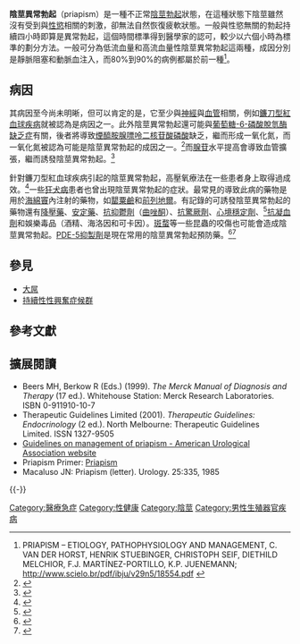 {{medical}}
{{Infobox disease
 | Name            = 陰莖異常勃起
| Image           = Pompeya erótica6.jpg
 | image_size= 200px
 | Caption         = [[龐貝|龐貝]]古城的[[普里阿普斯|普里阿普斯]]壁畫
 | pronounce       = {{IPAc-en|ˈ|p|r|aɪ|ə|p|ɪ|z|əm}}<ref>''[[牛津英語詞典|OED]]'' 2nd edition, 1989 as {{IPA|/ˈpraɪəpɪz(ə)m/}}.</ref><ref>{{cite web|title=Definition of PRIAPISM|url=http://www.merriam-webster.com/dictionary/priapism|website=www.merriam-webster.com|accessdate=7 March 2017|language=en|archive-date=2017-06-06|archive-url=https://web.archive.org/web/20170606061141/https://www.merriam-webster.com/dictionary/priapism|dead-url=no}}</ref>
 | Field           = [[泌尿外科|泌尿外科]]、[[急診醫學|急診醫學]]
 | DiseasesDB      = 25148
 | ICD10           = {{ICD10|N|48|3|n|40}}
 | ICD9            = {{ICD9|607.3}}
 | ICDO            =
 | OMIM            =
 | MedlinePlus     =
 | eMedicineSubj   = med
 | eMedicineTopic  = 1908
 | MeshID          = D011317
}}
'''陰莖異常勃起'''（priapism）是一種不正常[[陰莖|陰莖]][[勃起|勃起]]狀態，在這種狀態下陰莖雖然沒有受到與[[性慾|性慾]]相關的刺激，卻無法自然恢復疲軟狀態。一般與性慾無關的勃起持續四小時即算是異常勃起，這個時間標準得到醫學家的認可，較少以六個小時為標準的劃分方法。一般可分為低流血量和高流血量性陰莖異常勃起這兩種，成因分別是靜脈阻塞和動脈血注入，而80%到90%的病例都屬於前一種<ref name="scielo.br">PRIAPISM – ETIOLOGY, PATHOPHYSIOLOGY AND MANAGEMENT, C. VAN DER HORST, HENRIK STUEBINGER, CHRISTOPH SEIF, DIETHILD MELCHIOR, F.J. MARTÍNEZ-PORTILLO, K.P. JUENEMANN; http://www.scielo.br/pdf/ibju/v29n5/18554.pdf {{Wayback|url=http://www.scielo.br/pdf/ibju/v29n5/18554.pdf |date=20130429234259 }}</ref>。

==病因==
其病因至今尚未明晰，但可以肯定的是，它至少與[[神經|神經]]與[[血管|血管]]相關，例如[[鐮刀型紅血球疾病|鐮刀型紅血球疾病]]就被認為是病因之一。此外陰莖異常勃起還可能與[[葡萄糖-6-磷酸脫氫酶缺乏症|葡萄糖-6-磷酸脫氫酶缺乏症]]有關，後者將導致[[煙醯胺腺嘌呤二核苷酸磷酸|煙醯胺腺嘌呤二核苷酸磷酸]]缺乏，繼而形成一氧化氮，而一氧化氮被認為可能是陰莖異常勃起的成因之一。<ref>{{Cite journal|title=Glucose-6-phosphate dehydrogenase deficiency associated stuttering priapism: report of a case|url=https://pubmed.ncbi.nlm.nih.gov/18823322|last=Finley|first=David S.|date=2008-12|journal=The Journal of Sexual Medicine|issue=12|doi=10.1111/j.1743-6109.2008.01007.x|volume=5|pages=2963–2966|issn=1743-6109|pmid=18823322}}</ref>而[[腺苷|腺苷]]水平提高會導致血管擴張，繼而誘發陰莖異常勃起。<ref>{{Cite journal|title=Excess adenosine in murine penile erectile tissues contributes to priapism via A2B adenosine receptor signaling|url=https://www.ncbi.nlm.nih.gov/pmc/articles/PMC2267015/|last=Mi|first=Tiejuan|last2=Abbasi|first2=Shahrzad|date=2008-04-01|journal=The Journal of Clinical Investigation|issue=4|doi=10.1172/JCI33467|volume=118|pages=1491–1501|issn=0021-9738|pmc=2267015|pmid=18340377|last3=Zhang|first3=Hong|last4=Uray|first4=Karen|last5=Chunn|first5=Janci L.|last6=Xia|first6=Ling Wei|last7=Molina|first7=Jose G.|last8=Weisbrodt|first8=Norman W.|last9=Kellems|first9=Rodney E.}}</ref>

針對鐮刀型紅血球疾病引起的陰莖異常勃起，高壓氧療法在一些患者身上取得過成效。<ref>{{cite journal|title=Priapism: Update for the non-urologist|author=Macaluso JN|journal=Sexual Medicine Today|year=1985|volume=9|pages=11–15}}</ref>一些[[狂犬病|狂犬病]]患者也曾出現陰莖異常勃起的症狀。最常見的導致此病的藥物是用於[[海綿竇|海綿竇]]內注射的藥物，如[[罌粟鹼|罌粟鹼]]和[[前列地爾|前列地爾]]。有記錄的可誘發陰莖異常勃起的藥物還有[[降壓藥|降壓藥]]、[[安定藥|安定藥]]、[[抗抑鬱劑|抗抑鬱劑]]（[[曲唑酮|曲唑酮]]）、[[抗驚厥劑|抗驚厥劑]]、[[心境穩定劑|心境穩定劑]]、<ref>{{Cite journal|title=Sodium Valproate induced priapism in an adult with bipolar affective disorder|url=https://www.ncbi.nlm.nih.gov/pmc/articles/PMC3847259/|last=Bansal|first=Shwetank|last2=Gupta|first2=Sumit Kumar|date=2013|journal=Indian Journal of Pharmacology|issue=6|doi=10.4103/0253-7613.121383|volume=45|pages=629–630|issn=0253-7613|pmc=3847259|pmid=24347777}}</ref>[[抗凝剂|抗凝血劑]]和娛樂毒品（酒精、海洛因和可卡因）。[[西班牙金蒼蠅|斑蝥]]等一些昆蟲的咬傷也可能會造成陰莖異常勃起。[[第五型磷酸二酯酶抑制劑|PDE-5抑製劑]]是現在常用的陰莖異常勃起預防藥。<ref>{{Cite journal|title=Long-term oral phosphodiesterase 5 inhibitor therapy alleviates recurrent priapism|url=https://pubmed.ncbi.nlm.nih.gov/16698365|last=Burnett|first=Arthur L.|last2=Bivalacqua|first2=Trinity J.|date=2006-05|journal=Urology|issue=5|doi=10.1016/j.urology.2005.11.045|volume=67|pages=1043–1048|issn=1527-9995|pmid=16698365|last3=Champion|first3=Hunter C.|last4=Musicki|first4=Biljana}}</ref><ref>{{Cite journal|title=Feasibility of the use of phosphodiesterase type 5 inhibitors in a pharmacologic prevention program for recurrent priapism|url=https://pubmed.ncbi.nlm.nih.gov/17100941|last=Burnett|first=Arthur L.|last2=Bivalacqua|first2=Trinity J.|date=2006-11|journal=The Journal of Sexual Medicine|issue=6|doi=10.1111/j.1743-6109.2006.00333.x|volume=3|pages=1077–1084|issn=1743-6095|pmid=17100941|last3=Champion|first3=Hunter C.|last4=Musicki|first4=Biljana|access-date=2020-12-25|archive-date=2021-02-11|archive-url=https://web.archive.org/web/20210211052928/https://pubmed.ncbi.nlm.nih.gov/17100941/|dead-url=no}}</ref>

==參見==
*[[大屌|大屌]]
*[[持續性性興奮症候群|持續性性興奮症候群]]

== 參考文獻 ==
{{Reflist}}

== 擴展閱讀 ==
{{refbegin}}
* Beers MH, Berkow R (Eds.) (1999). ''The Merck Manual of Diagnosis and Therapy'' (17 ed.). Whitehouse Station: Merck Research Laboratories. ISBN 0-911910-10-7
* Therapeutic Guidelines Limited (2001). ''Therapeutic Guidelines: Endocrinology'' (2 ed.). North Melbourne: Therapeutic Guidelines Limited. ISSN 1327-9505
* [https://web.archive.org/web/20101231032148/http://www.auanet.org/content/guidelines-and-quality-care/clinical-guidelines/main-reports/priapism/online.pdf  Guidelines on management of priapism - American Urological Association website]
* Priapism Primer: [http://www.mediprimer.com/Urology/priapism/ Priapism] {{Wayback|url=http://www.mediprimer.com/Urology/priapism/ |date=20131017122715 }}
* Macaluso JN: Priapism (letter). Urology. 25:335, 1985
{{refend}}
{{-}}
{{男性骨盆與生殖器疾病}}

[[Category:醫療急症|Category:醫療急症]]
[[Category:性健康|Category:性健康]]
[[Category:陰莖|Category:陰莖]]
[[Category:男性生殖器官疾病|Category:男性生殖器官疾病]]